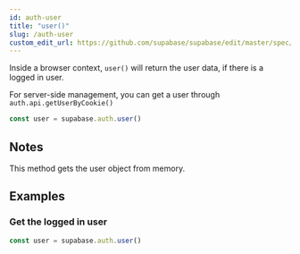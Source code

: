 ```yaml
---
id: auth-user
title: "user()"
slug: /auth-user
custom_edit_url: https://github.com/supabase/supabase/edit/master/spec/supabase_js_v1.yml
---
```


Inside a browser context, `user()` will return the user data, if there is a logged in user.

For server-side management, you can get a user through `auth.api.getUserByCookie()`

```js
const user = supabase.auth.user()
```






## Notes

This method gets the user object from memory.










## Examples

### Get the logged in user



```js
const user = supabase.auth.user()
```